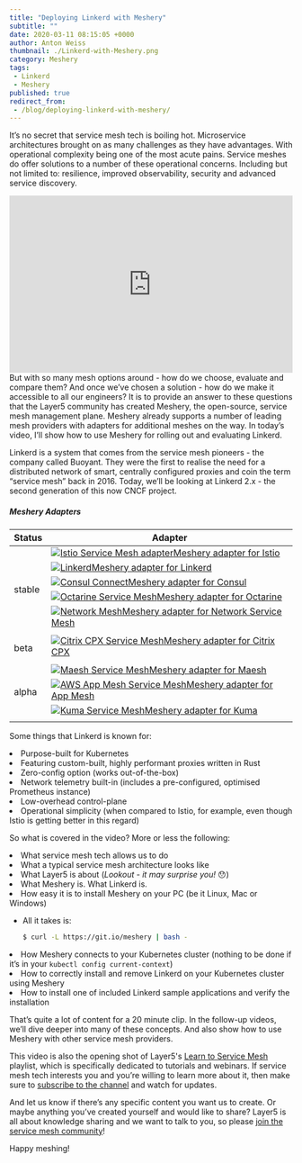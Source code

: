 ---
title: "Deploying Linkerd with Meshery"
subtitle: ""
date: 2020-03-11 08:15:05 +0000
author: Anton Weiss
thumbnail: ./Linkerd-with-Meshery.png
category: Meshery
tags:
 - Linkerd
 - Meshery
published: true
redirect_from:
 - /blog/deploying-linkerd-with-meshery/
---


<BlogWrapper>

<span class="starting-letter">I</span>t’s no secret that service mesh tech is boiling hot. Microservice architectures brought on as many challenges as they have advantages. With operational complexity being one of the most acute pains. Service meshes do offer solutions to a number of these operational concerns. Including but not limited to: resilience, improved observability, security and advanced service discovery.
<div>
  <div>

<iframe width="100%" src="https://www.youtube.com/embed/MXQV-i-Hkf8" frameborder="0"
    allow="accelerometer; autoplay; encrypted-media; gyroscope; picture-in-picture"
    style="min-height: 315px; min-width: 280px;
    "></iframe>
</div>
But with so many mesh options around - how do we choose, evaluate and compare them? And once we’ve chosen a solution - how do we make it accessible to all our engineers? It is to provide an answer to these questions that the Layer5 community has created <Link to="/service-mesh-management/meshery">Meshery</Link>, the open-source, service mesh management plane. Meshery already supports a number of leading mesh providers with adapters for additional meshes on the way. In today’s video, I’ll show how to use Meshery for rolling out and evaluating Linkerd.

 Linkerd is a system that comes from the service mesh pioneers - the company called Buoyant. They were the first to realise the need for a distributed network of smart, centrally configured proxies and coin the term “service mesh” back in 2016. Today, we’ll be looking at Linkerd 2.x - the second generation of this now CNCF project.
</div>
<div>
<h5>Meshery Adapters</h5>
    <table class="table-adapters">
        <thead class="hidden">
            <th>Status</th>
            <th>Adapter</th>
        </thead>
        <tbody>
        <tr>
            <td rowspan="7" class="stable-adapters">stable</td>
        </tr>
        <tr>
            <td><a href="https://github.com/layer5io/meshery-istio">
                <img src={istio} alt='Istio Service Mesh adapter' className="adapter-logo" />Meshery adapter for Istio</a>
            </td>
        </tr>
        <tr>
            <td><a href="https://github.com/layer5io/meshery-linkerd">
                <img src={linkerd} alt='Linkerd' className="adapter-logo" />Meshery adapter for Linkerd</a>
            </td>
        </tr>
        <tr>
            <td><a href="https://github.com/layer5io/meshery-consul">
                <img src={consul} alt='Consul Connect' className="adapter-logo" />Meshery adapter for Consul</a>
            </td>
        </tr>
        <tr>
            <td><a href="https://github.com/layer5io/meshery-octarine">
                <img src={octarine} alt='Octarine Service Mesh' className="adapter-logo" />Meshery adapter for Octarine</a>
            </td>
        </tr>
        <tr>
            <td><a href="https://github.com/layer5io/meshery-nsm">
                <img src={nsm} alt='Network Mesh' className="adapter-logo" />Meshery adapter for Network Service Mesh</a>
            </td>
        </tr>
        <tr><td className="stable-adapters"/></tr>
        <tr>
            <td rowspan="2" className="beta-adapters">beta</td>
            <td><a href="https://github.com/layer5io/meshery-cpx">
                <img src='https://encrypted-tbn0.gstatic.com/images?q=tbn:ANd9GcQksHj15DkID308qQw3cmkQrRULPxyzbVquSZVev-9dj1L6sPs-rQ&s' alt='Citrix CPX Service Mesh' className="adapter-logo" />Meshery adapter for Citrix CPX</a>
            </td>
        </tr>
        <tr><td className="beta-adapters"/></tr>
        <tr>
            <td rowspan="6" class="alpha-adapters">alpha</td>
        </tr>
        <tr>
            <td><a href="https://github.com/layer5io/meshery-maesh">
                <img src={maesh} alt='Maesh Service Mesh' className="adapter-logo" />Meshery adapter for Maesh</a>
            </td>
        </tr>
        <tr>
            <td><a href="https://github.com/layer5io/meshery-app-mesh">
                <img src={awsappmesh} alt='AWS App Mesh Service Mesh' className="adapter-logo" />Meshery adapter for App Mesh </a>
            </td>
        </tr>
        <tr>
            <td><a href="https://github.com/layer5io/meshery-kuma">
                <img src={kuma} alt='Kuma Service Mesh' className="adapter-logo" />Meshery adapter for Kuma</a>
            </td>
        </tr><tr>
        </tr>
        <tr><td className="alpha-adapters"/></tr>
        </tbody>
    </table>
</div>

Some things that Linkerd is known for:

<li>Purpose-built for Kubernetes</li>
<li>Featuring custom-built, highly performant proxies written in Rust</li>
<li>Zero-config option (works out-of-the-box)</li>
<li>Network telemetry built-in (includes a pre-configured, optimised Prometheus instance)</li>
<li>Low-overhead control-plane</li>
<li>Operational simplicity (when compared to Istio, for example, even though Istio is getting better in this regard)</li>

So what is covered in the video? More or less the following:

<li>What service mesh tech allows us to do</li>
<li>What a typical service mesh architecture looks like</li>
<li>What Layer5 is about (<i>Lookout - it may surprise you!</i> 😯)</li>
<li>What Meshery is. What Linkerd is.</li>
<li>How easy it is to install Meshery on your PC (be it Linux, Mac or Windows)</li>
<ul><li>All it takes is:

```sh
$ curl -L https://git.io/meshery | bash -
```

</li></ul>
<li>How Meshery connects to your Kubernetes cluster (nothing to be done if it’s in your <code>kubectl config current-context</code>)</li>
<li>How to correctly install and remove Linkerd on your Kubernetes cluster using Meshery</li>
<li>How to install one of included Linkerd sample applications and verify the installation</li>

That’s quite a lot of content for a 20 minute clip. In the follow-up videos, we’ll dive deeper into many of these concepts. And also show how to use Meshery with other service mesh providers.

This video is also the opening shot of Layer5's [Learn to Service Mesh](https://www.youtube.com/playlist?list=PL3A-A6hPO2IN_HSU0pSfijBboiHggs5mC) playlist, which is specifically dedicated to tutorials and webinars. If service mesh tech interests you and you’re willing to learn more about it, then make sure to [subscribe to the channel](https://www.youtube.com/channel/UCFL1af7_wdnhHXL1InzaMvA?sub_confirmation=1) and watch for updates.

And let us know if there’s any specific content you want us to create. Or maybe anything you’ve created yourself and would like to share? Layer5 is all about knowledge sharing and we want to talk to you, so please [join the service mesh community](http://slack.layer5.io)!

Happy meshing!
<br />


</BlogWrapper>
